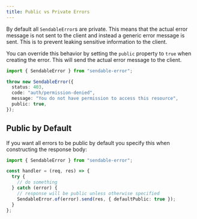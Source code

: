 ```yaml
---
title: Public vs Private Errors
---
```


By default all `SendableError`s are private. This means that the actual error message is not sent to the client and instead a generic error message is sent. This is to prevent leaking sensitive information to the client.

You can override this behavior by setting the `public` property to `true` when creating the error. This will send the actual error message to the client.

```typescript
import { SendableError } from "sendable-error";

throw new SendableError({
  status: 403,
  code: "auth/permission-denied",
  message: "You do not have permission to access this resource",
  public: true,
});
```

## Public by Default

If you want all errors to be public by default you specify this when constructing the response body:

```typescript
import { SendableError } from "sendable-error";

const handler = (req, res) => {
  try {
    // do something
  } catch (error) {
    // response will be public unless otherwise specified
    SendableError.of(error).send(res, { defaultPublic: true });
  }
};
```

